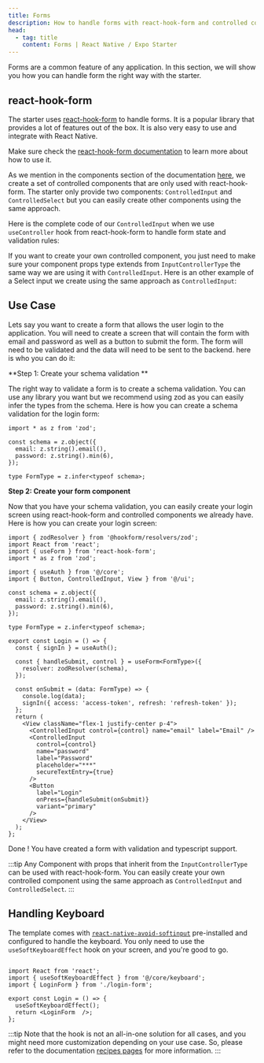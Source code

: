 ```yaml
---
title: Forms
description: How to handle forms with react-hook-form and controlled components.
head:
  - tag: title
    content: Forms | React Native / Expo Starter
---
```





Forms are a common feature of any application. In this section, we will show you how you can handle form the right way with the starter.

## react-hook-form

The starter uses [react-hook-form](https://react-hook-form.com/) to handle forms. It is a popular library that provides a lot of features out of the box. It is also very easy to use and integrate with React Native.

Make sure check the [react-hook-form documentation](https://react-hook-form.com/) to learn more about how to use it.

As we mention in the components section of the documentation [here](./components), we create a set of controlled components that are only used with react-hook-form. The starter only provide two components: `ControlledInput` and `ControlledSelect` but you can easily create other components using the same approach.

Here is the complete code of our `ControlledInput` when we use `useController` hook from react-hook-form to handle form state and validation rules:

<CodeBlock  file="src/ui/core/input/controlled-input.tsx" />

If you want to create your own controlled component, you just need to make sure your component props type extends from `InputControllerType` the same way we are using it with `ControlledInput`.
Here is an other example of a Select input we create using the same approach as `ControlledInput`:

<CodeBlock  file="src/ui/core/select/controlled-select.tsx" />

## Use Case

Lets say you want to create a form that allows the user login to the application. You will need to create a screen that will contain the form with email and password as well as a button to submit the form. The form will need to be validated and the data will need to be sent to the backend. here is who you can do it:

**Step 1: Create your schema validation **

The right way to validate a form is to create a schema validation. You can use any library you want but we recommend using zod as you can easily infer the types from the schema. Here is how you can create a schema validation for the login form:

```tsx
import * as z from 'zod';

const schema = z.object({
  email: z.string().email(),
  password: z.string().min(6),
});

type FormType = z.infer<typeof schema>;
```

**Step 2: Create your form component**

Now that you have your schema validation, you can easily create your login screen using react-hook-form and controlled components we already have.
Here is how you can create your login screen:

```tsx
import { zodResolver } from '@hookform/resolvers/zod';
import React from 'react';
import { useForm } from 'react-hook-form';
import * as z from 'zod';

import { useAuth } from '@/core';
import { Button, ControlledInput, View } from '@/ui';

const schema = z.object({
  email: z.string().email(),
  password: z.string().min(6),
});

type FormType = z.infer<typeof schema>;

export const Login = () => {
  const { signIn } = useAuth();

  const { handleSubmit, control } = useForm<FormType>({
    resolver: zodResolver(schema),
  });

  const onSubmit = (data: FormType) => {
    console.log(data);
    signIn({ access: 'access-token', refresh: 'refresh-token' });
  };
  return (
    <View className="flex-1 justify-center p-4">
      <ControlledInput control={control} name="email" label="Email" />
      <ControlledInput
        control={control}
        name="password"
        label="Password"
        placeholder="***"
        secureTextEntry={true}
      />
      <Button
        label="Login"
        onPress={handleSubmit(onSubmit)}
        variant="primary"
      />
    </View>
  );
};
```

Done ! You have created a form with validation and typescript support.

:::tip
Any Component with props that inherit from the `InputControllerType` can be used with react-hook-form. You can easily create your own controlled component using the same approach as `ControlledInput` and `ControlledSelect`.
:::

## Handling Keyboard

The template comes with [`react-native-avoid-softinput`](https://mateusz1913.github.io/react-native-avoid-softinput/) pre-installed and configured to handle the keyboard. You only need to use the `useSoftKeyboardEffect` hook on your screen, and you're good to go.

```tsx

import React from 'react';
import { useSoftKeyboardEffect } from '@/core/keyboard';
import { LoginForm } from './login-form';

export const Login = () => {
  useSoftKeyboardEffect();
  return <LoginForm  />;
};

```




:::tip
Note that the hook is not an all-in-one solution for all cases, and you might need more customization depending on your use case. So, please refer to the documentation [recipes pages](https://mateusz1913.github.io/react-native-avoid-softinput/docs/recipes/recipes-form) for more information.
:::

